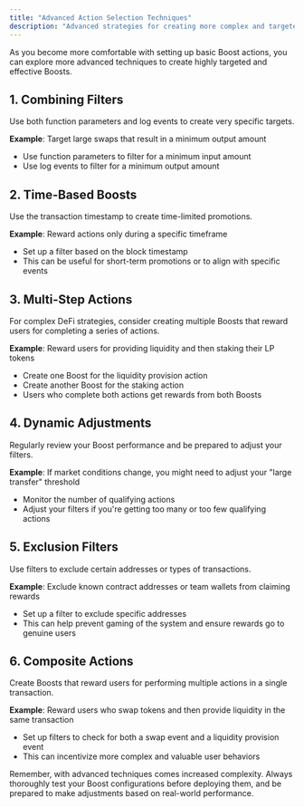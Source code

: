 ```yaml
---
title: "Advanced Action Selection Techniques"
description: "Advanced strategies for creating more complex and targeted Boost actions"
---
```


As you become more comfortable with setting up basic Boost actions, you can explore more advanced techniques to create highly targeted and effective Boosts.

## 1. Combining Filters

Use both function parameters and log events to create very specific targets.

**Example**: Target large swaps that result in a minimum output amount
- Use function parameters to filter for a minimum input amount
- Use log events to filter for a minimum output amount

## 2. Time-Based Boosts

Use the transaction timestamp to create time-limited promotions.

**Example**: Reward actions only during a specific timeframe
- Set up a filter based on the block timestamp
- This can be useful for short-term promotions or to align with specific events

## 3. Multi-Step Actions

For complex DeFi strategies, consider creating multiple Boosts that reward users for completing a series of actions.

**Example**: Reward users for providing liquidity and then staking their LP tokens
- Create one Boost for the liquidity provision action
- Create another Boost for the staking action
- Users who complete both actions get rewards from both Boosts

## 4. Dynamic Adjustments

Regularly review your Boost performance and be prepared to adjust your filters.

**Example**: If market conditions change, you might need to adjust your "large transfer" threshold
- Monitor the number of qualifying actions
- Adjust your filters if you're getting too many or too few qualifying actions

## 5. Exclusion Filters

Use filters to exclude certain addresses or types of transactions.

**Example**: Exclude known contract addresses or team wallets from claiming rewards
- Set up a filter to exclude specific addresses
- This can help prevent gaming of the system and ensure rewards go to genuine users

## 6. Composite Actions

Create Boosts that reward users for performing multiple actions in a single transaction.

**Example**: Reward users who swap tokens and then provide liquidity in the same transaction
- Set up filters to check for both a swap event and a liquidity provision event
- This can incentivize more complex and valuable user behaviors

Remember, with advanced techniques comes increased complexity. Always thoroughly test your Boost configurations before deploying them, and be prepared to make adjustments based on real-world performance.